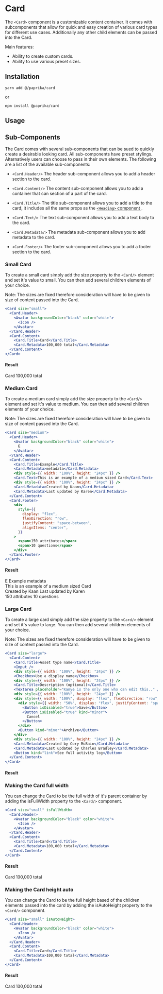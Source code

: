 
# Card

The `<Card>` component is a customizable content container. It comes with subcomponents that allow for quick and easy creation of various card types for different use cases. Additionally any other child elements can be passed into the Card.

Main features:

- Ability to create custom cards.
- Ability to use various preset sizes.

## Installation

```
yarn add @/paprika/card
```

or

```
npm install @paprika/card
```

## Usage

## Sub-Components

The Card comes with several sub-components that can be sued to quickly create a desirable looking card. All sub-components have preset stylings. Alternatively users can choose to pass in their own elements. The following are a list of the available sub-components:

- `<Card.Header/>`
  The header sub-component allows you to add a header section to the card.

- `<Card.Content/>`
  The content sub-component allows you to add a container that can section of a part of the card.

- `<Card.Title/>`
  The title sub-component allows you to add a title to the card, it includes all the same props as the <a href="/story/display-heading-docs--page">`<Heading>` component </a>.

- `<Card.Text/>`
  The text sub-component allows you to add a text body to the card.

- `<Card.Metadata/>`
  The metadata sub-component allows you to add metadata to the card.

- `<Card.Footer/>`
  The footer sub-component allows you to add a footer section to the card.

### Small Card

To create a small card simply add the size property to the `<Card/>` element and set it's value to small. You can then add several children elements of your choice.

Note: The sizes are fixed therefore consideration will have to be given to size of content passed into the Card.

```jsx
<Card size="small">
  <Card.Header>
    <Avatar backgroundColor="black" color="white">
      <Icon />
    </Avatar>
  </Card.Header>
  <Card.Content>
    <Card.Title>Card</Card.Title>
    <Card.Metadata>100,000 total</Card.Metadata>
  </Card.Content>
</Card>
```

#### Result

<Card size="small">
  <Card.Header>
    <Avatar backgroundColor="black" color="white">
      <Icon />
    </Avatar>
  </Card.Header>
  <Card.Content>
    <Card.Title>Card</Card.Title>
    <Card.Metadata>100,000 total</Card.Metadata>
  </Card.Content>
</Card>

### Medium Card

To create a medium card simply add the size property to the `<Card/>` element and set it's value to medium. You can then add several children elements of your choice.

Note: The sizes are fixed therefore consideration will have to be given to size of content passed into the Card.

```jsx
<Card size="medium">
  <Card.Header>
    <Avatar backgroundColor="black" color="white">
      E
    </Avatar>
  </Card.Header>
  <Card.Content>
    <Card.Title>Example</Card.Title>
    <Card.Metadata>metadata</Card.Metadata>
    <div style={{ width: "100%", height: "24px" }} />
    <Card.Text>This is an example of a medium sized Card</Card.Text>
    <div style={{ width: "100%", height: "24px" }} />
    <Card.Metadata>Created by Kaan</Card.Metadata>
    <Card.Metadata>Last updated by Karen</Card.Metadata>
  </Card.Content>
  <Card.Footer>
    <div
      style={{
        display: "flex",
        flexDirection: "row",
        justifyContent: "space-between",
        alignItems: "center",
      }}
    >
      <span>150 attributes</span>
      <span>10 questions</span>
    </div>
  </Card.Footer>
</Card>
```

#### Result

<Card size="medium">
  <Card.Header>
    <Avatar backgroundColor="black" color="white">
      E
    </Avatar>
  </Card.Header>
  <Card.Content>
    <Card.Title>Example</Card.Title>
    <Card.Metadata>metadata</Card.Metadata>
    <div style={{ width: "100%", height: "24px" }} />
    <Card.Text>This is an example of a medium sized Card</Card.Text>
    <div style={{ width: "100%", height: "24px" }} />
    <Card.Metadata>Created by Kaan</Card.Metadata>
    <Card.Metadata>Last updated by Karen</Card.Metadata>
  </Card.Content>
  <Card.Footer>
    <div style={{ display: "flex", flexDirection: "row", justifyContent: "space-between", alignItems: "center" }}>
      <span>150 attributes</span>
      <span>10 questions</span>
    </div>
  </Card.Footer>
</Card>

### Large Card

To create a large card simply add the size property to the `<Card/>` element and set it's value to large. You can then add several children elements of your choice.

Note: The sizes are fixed therefore consideration will have to be given to size of content passed into the Card.

```jsx
<Card size="large">
  <Card.Content>
    <Card.Title>Asset type name</Card.Title>
    <Input />
    <div style={{ width: "100%", height: "24px" }} />
    <Checkbox>Use a display name</Checkbox>
    <div style={{ width: "100%", height: "24px" }} />
    <Card.Title>Description (optional)</Card.Title>
    <Textarea placeholder="Kanye is the only one who can edit this.." />
    <div style={{ width: "100%", height: "24px" }} />
    <div style={{ width: "100%", display: "flex", flexDirection: "row", justifyContent: "space-between" }}>
      <div style={{ width: "50%", display: "flex", justifyContent: "space-between" }}>
        <Button isDisabled="true">Save</Button>
        <Button isDisabled="true" kind="minor">
          Cancel
        </Button>
      </div>
      <Button kind="minor">Archive</Button>
    </div>
    <div style={{ width: "100%", height: "24px" }} />
    <Card.Metadata>Created by Cory McBain</Card.Metadata>
    <Card.Metadata>Last updated by Charles Bradley</Card.Metadata>
    <Button kind="link">See full activity log</Button>
  </Card.Content>
</Card>
```

#### Result

<DeluxeCard />

### Making the Card full width

You can change the Card to be the full width of it's parent container by adding the isFullWidth property to the `<Card/>` component.

```jsx
<Card size="small" isFullWidth>
  <Card.Header>
    <Avatar backgroundColor="black" color="white">
      <Icon />
    </Avatar>
  </Card.Header>
  <Card.Content>
    <Card.Title>Card</Card.Title>
    <Card.Metadata>100,000 total</Card.Metadata>
  </Card.Content>
</Card>
```

#### Result

<Card size="small" isFullWidth>
  <Card.Header>
    <Avatar backgroundColor="black" color="white">
      <Icon />
    </Avatar>
  </Card.Header>
  <Card.Content>
    <Card.Title>Card</Card.Title>
    <Card.Metadata>100,000 total</Card.Metadata>
  </Card.Content>
</Card>

### Making the Card height auto

You can change the Card to be the full height based of the children elements passed into the card by adding the isAutoHeight property to the `<Card/>` component.

```jsx
<Card size="small" isAutoHeight>
  <Card.Header>
    <Avatar backgroundColor="black" color="white">
      <Icon />
    </Avatar>
  </Card.Header>
  <Card.Content>
    <Card.Title>Card</Card.Title>
    <Card.Metadata>100,000 total</Card.Metadata>
  </Card.Content>
</Card>
```

#### Result

<Card size="small" isAutoHeight>
  <Card.Header>
    <Avatar backgroundColor="black" color="white">
      <Icon />
    </Avatar>
  </Card.Header>
  <Card.Content>
    <Card.Title>Card</Card.Title>
    <Card.Metadata>100,000 total</Card.Metadata>
  </Card.Content>
</Card>
